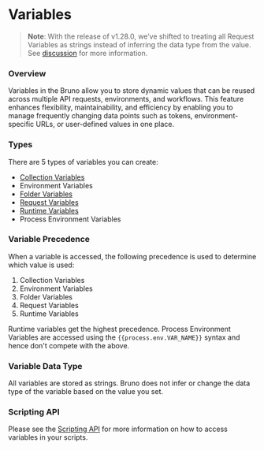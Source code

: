 # Variables

> **Note**: With the release of v1.28.0, we’ve shifted to treating all Request Variables as strings instead of inferring the data type from the value. See [discussion](https://github.com/usebruno/bruno/discussions/3072) for more information.

### Overview
Variables in the Bruno allow you to store dynamic values that can be reused across multiple API requests, environments, and workflows. This feature enhances flexibility, maintainability, and efficiency by enabling you to manage frequently changing data points such as tokens, environment-specific URLs, or user-defined values in one place.

### Types

There are 5 types of variables you can create:

- [Collection Variables](./collection-variables.mdx)
- Environment Variables
- [Folder Variables](./folder-variables.mdx)
- [Request Variables](./request-variables.mdx)
- [Runtime Variables](./runtime-variables.mdx)
- Process Environment Variables

### Variable Precedence

When a variable is accessed, the following precedence is used to determine which value is used:

1. Collection Variables
2. Environment Variables
3. Folder Variables
4. Request Variables
5. Runtime Variables

Runtime variables get the highest precedence. Process Environment Variables are accessed using the `{{process.env.VAR_NAME}}` syntax and hence don't compete with the above.

### Variable Data Type
All variables are stored as strings. Bruno does not infer or change the data type of the variable based on the value you set.

### Scripting API
Please see the [Scripting API](/scripting/javascript-reference#collection-variables) for more information on how to access variables in your scripts.